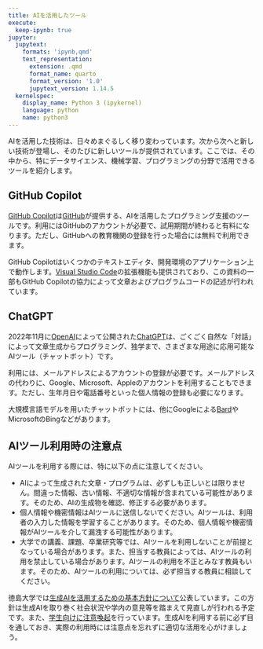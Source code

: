 ```yaml
---
title: AIを活用したツール
execute:
  keep-ipynb: true
jupyter:
  jupytext:
    formats: 'ipynb,qmd'
    text_representation:
      extension: .qmd
      format_name: quarto
      format_version: '1.0'
      jupytext_version: 1.14.5
  kernelspec:
    display_name: Python 3 (ipykernel)
    language: python
    name: python3
---
```


AIを活用した技術は、日々めまぐるしく移り変わっています。次から次へと新しい技術が登場し、そのたびに新しいツールが提供されています。ここでは、その中から、特にデータサイエンス、機械学習、プログラミングの分野で活用できるツールを紹介します。

## GitHub Copilot

[GitHub Copilot](https://github.com/features/copilot/)は[GitHub](https://github.com)が提供する、AIを活用したプログラミング支援のツールです。利用にはGitHubのアカウントが必要で、試用期間が終わると有料になります。ただし、GitHubへの教育機関の登録を行った場合には無料で利用できます。

GitHub Copilotはいくつかのテキストエディタ、開発環境のアプリケーション上で動作します。[Visual Studio Code](vscode.qmd)の拡張機能も提供されており、この資料の一部もGitHub Copilotの協力によって文章およびプログラムコードの記述が行われています。

## ChatGPT

2022年11月に[OpenAI](https://openai.com)によって公開された[ChatGPT](https://chat.openai.com/)は、ごくごく自然な「対話」によって文章生成からプログラミング、独学まで、さまざまな用途に応用可能なAIツール（チャットボット）です。

利用には、メールアドレスによるアカウントの登録が必要です。メールアドレスの代わりに、Google、Microsoft、Appleのアカウントを利用することもできます。ただし、生年月日や電話番号といった個人情報の登録も必要になります。

大規模言語モデルを用いたチャットボットには、他にGoogleによる[Bard](https://bard.google.com)やMicrosoftのBingなどがあります。

## AIツール利用時の注意点

AIツールを利用する際には、特に以下の点に注意してください。

- AIによって生成された文章・プログラムは、必ずしも正しいとは限りません。間違った情報、古い情報、不適切な情報が含まれている可能性があります。そのため、AIの生成物を確認、修正する必要があります。
- 個人情報や機密情報はAIツールに送信しないでください。AIツールは、利用者の入力した情報を学習することがあります。そのため、個人情報や機密情報がAIツールを介して漏洩する可能性があります。
- 大学での講義、課題、卒業研究等では、AIツールを利用しないことが前提となっている場合があります。また、担当する教員によっては、AIツールの利用を禁止している場合があります。AIツールの利用を不正とみなす教員もいます。そのため、AIツールの利用については、必ず担当する教員に相談してください。

徳島大学では[生成AIを活用するための基本方針について](https://www.tokushima-u.ac.jp/docs/50361.html)公表しています。この方針は生成AIを取り巻く社会状況や学内の意見等を踏まえて見直しが行われる予定です。また、[学生向けに注意喚起](https://www.tokushima-u.ac.jp/docs/50015.html)を行っています。生成AIを利用する前に必ず目を通しておき、実際の利用時には注意点を忘れずに適切な活用を心がけましょう。
